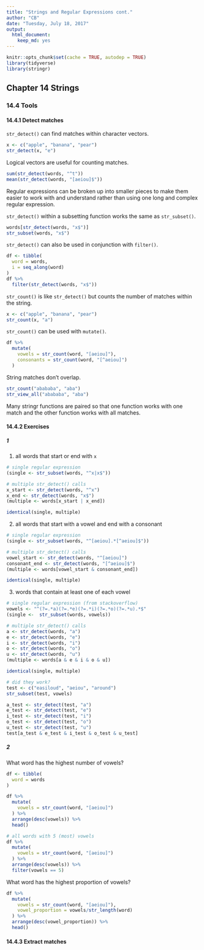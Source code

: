 ```yaml
---
title: "Strings and Regular Expressions cont."
author: "CB"
date: "Tuesday, July 18, 2017"
output:
  html_document:
    keep_md: yes
---
```

```r
knitr::opts_chunk$set(cache = TRUE, autodep = TRUE)
library(tidyverse)
library(stringr)
```

## Chapter 14 Strings

### 14.4 Tools

#### 14.4.1 Detect matches

`str_detect()` can find matches within character vectors.
```r
x <- c("apple", "banana", "pear")
str_detect(x, "e")
```

Logical vectors are useful for counting matches.
```r
sum(str_detect(words, "^t"))
mean(str_detect(words, "[aeiou]$"))
```

Regular expressions can be broken up into smaller pieces to make them easier to work with and understand rather than using one long and complex regular expression.

`str_detect()` within a subsetting function works the same as `str_subset()`.
```r
words[str_detect(words, "x$")]
str_subset(words, "x$")
```

`str_detect()` can also be used in conjunction with `filter()`.
```r
df <- tibble(
  word = words,
  i = seq_along(word)
)
df %>% 
  filter(str_detect(words, "x$"))
```

`str_count()` is like `str_detect()` but counts the number of matches within the string.
```r
x <- c("apple", "banana", "pear")
str_count(x, "a")
```

`str_count()` can be used with `mutate()`. 
```r
df %>% 
  mutate(
    vowels = str_count(word, "[aeiou]"),
    consonants = str_count(word, "[^aeiou]")
  )
```

String matches don't overlap.
```r
str_count("abababa", "aba")
str_view_all("abababa", "aba")
```

Many stringr functions are paired so that one function works with one match and the other function works with all matches.

#### 14.4.2 Exercises

##### 1

1. all words that start or end with `x`
```r
# single regular expression
(single <- str_subset(words, "^x|x$"))

# multiple str_detect() calls
x_start <- str_detect(words, "^x")
x_end <- str_detect(words, "x$")
(multiple <- words[x_start | x_end])

identical(single, multiple)
```

2. all words that start with a vowel and end with a consonant
```r
# single regular expression
(single <- str_subset(words, "^[aeiou].*[^aeiou]$"))

# multiple str_detect() calls
vowel_start <- str_detect(words, "^[aeiou]")
consonant_end <- str_detect(words, "[^aeiou]$")
(multiple <- words[vowel_start & consonant_end])

identical(single, multiple)
```

3. words that contain at least one of each vowel
```r
# single regular expression (from stackoverflow)
vowels <- "^(?=.*a)(?=.*e)(?=.*i)(?=.*o)(?=.*u).*$"
(single <-  str_subset(words, vowels))

# multiple str_detect() calls
a <- str_detect(words, "a")
e <- str_detect(words, "e")
i <- str_detect(words, "i")
o <- str_detect(words, "o")
u <- str_detect(words, "u")
(multiple <- words[a & e & i & o & u])

identical(single, multiple)

# did they work?
test <- c("easiloud", "aeiou", "around")
str_subset(test, vowels)

a_test <- str_detect(test, "a")
e_test <- str_detect(test, "e")
i_test <- str_detect(test, "i")
o_test <- str_detect(test, "o")
u_test <- str_detect(test, "u")
test[a_test & e_test & i_test & o_test & u_test]
```

##### 2

What word has the highest number of vowels?
```r
df <- tibble(
  word = words
)

df %>% 
  mutate(
    vowels = str_count(word, "[aeiou]")
  ) %>% 
  arrange(desc(vowels)) %>% 
  head()

# all words with 5 (most) vowels
df %>% 
  mutate(
    vowels = str_count(word, "[aeiou]")
  ) %>% 
  arrange(desc(vowels)) %>% 
  filter(vowels == 5)
```

What word has the highest proportion of vowels? 
```r
df %>% 
  mutate(
    vowels = str_count(word, "[aeiou]"),
    vowel_proportion = vowels/str_length(word)
  ) %>% 
  arrange(desc(vowel_proportion)) %>% 
  head()
```

#### 14.4.3 Extract matches

